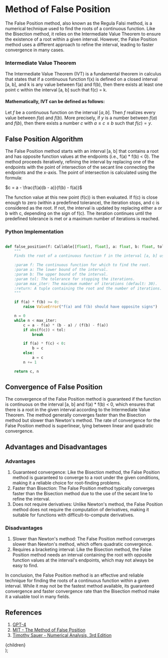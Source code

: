 
# Method of False Position

The False Position method, also known as the Regula Falsi method, is a numerical technique used to find the roots of a continuous function. Like the Bisection method, it relies on the Intermediate Value Theorem to ensure the existence of a root within a given interval. However, the False Position method uses a different approach to refine the interval, leading to faster convergence in many cases.

### Intermediate Value Theorem

The Intermediate Value Theorem (IVT) is a fundamental theorem in calculus that states that if a continuous function f(x) is defined on a closed interval [a, b], and k is any value between f(a) and f(b), then there exists at least one point c within the interval [a, b] such that f(c) = k.

#### Mathematically, IVT can be defined as follows:

Let $f$ be a continuous function on the interval $[a, b]$. Then $f$ realizes every value between $f(a)$ and $f(b)$.
More precisely, if $y$ is a number between $f(a)$ and $f(b)$, then there exists a number $c$ with $a ≤ c ≤ b$ such that
$f(c) = y$.

## False Position Algorithm

The False Position method starts with an interval [a, b] that contains a root and has opposite function values at the endpoints (i.e., f(a) \* f(b) < 0). The method proceeds iteratively, refining the interval by replacing one of the endpoints with the point of intersection of the secant line connecting the endpoints and the x-axis. The point of intersection is calculated using the formula:

$c = a - \frac{f(a)(b - a)}{f(b) - f(a)}$

The function value at this new point (f(c)) is then evaluated. If f(c) is close enough to zero (within a predefined tolerance), the iteration stops, and c is considered as the root. If not, the interval is updated by replacing either a or b with c, depending on the sign of f(c). The iteration continues until the predefined tolerance is met or a maximum number of iterations is reached.

### Python Implementation

```py

def false_position(f: Callable[[float], float], a: float, b: float, tol: float, max_iter: int = 30) -> Tuple[float, int]:
    """
    Finds the root of a continuous function f in the interval [a, b] using the False Position method.

    :param f: The continuous function for which to find the root.
    :param a: The lower bound of the interval.
    :param b: The upper bound of the interval.
    :param tol: The tolerance for stopping the iterations.
    :param max_iter: The maximum number of iterations (default: 30).
    :return: A tuple containing the root and the number of iterations.
    """

    if f(a) * f(b) >= 0:
        raise ValueError("f(a) and f(b) should have opposite signs")

    n = 0
    while n < max_iter:
        c = a - f(a) * (b - a) / (f(b) - f(a))
        if abs(f(c)) < tol:
            break

        if f(a) * f(c) < 0:
            b = c
        else:
            a = c
        n += 1

    return c, n
```

## Convergence of False Position

The convergence of the False Position method is guaranteed if the function is continuous on the interval [a, b] and f(a) \* f(b) < 0, which ensures that there is a root in the given interval according to the Intermediate Value Theorem. The method generally converges faster than the Bisection method but slower than Newton's method. The rate of convergence for the False Position method is superlinear, lying between linear and quadratic convergence.

## Advantages and Disadvantages

### Advantages

1. Guaranteed convergence: Like the Bisection method, the False Position method is guaranteed to converge to a root under the given conditions, making it a reliable choice for root-finding problems.
2. Faster than Bisection: The False Position method typically converges faster than the Bisection method due to the use of the secant line to refine the interval.
3. Does not require derivatives: Unlike Newton's method, the False Position method does not require the computation of derivatives, making it suitable for functions with difficult-to-compute derivatives.

### Disadvantages

1. Slower than Newton's method: The False Position method converges slower than Newton's method, which offers quadratic convergence.
2. Requires a bracketing interval: Like the Bisection method, the False Position method needs an interval containing the root with opposite function values at the interval's endpoints, which may not always be easy to find.

In conclusion, the False Position method is an effective and reliable technique for finding the roots of a continuous function within a given interval. While it may not be the fastest method available, its guaranteed convergence and faster convergence rate than the Bisection method make it a valuable tool in many fields.

## References

1. [GPT-4](https://openai.com/blog/chatgpt)
2. [MIT - The Method of False Position](https://web.mit.edu/10.001/Web/Course_Notes/NLAE/node5.html)
3. [Timothy Sauer - Numerical Analysis, 3rd Edition](https://www.pearson.com/en-us/subject-catalog/p/numerical-analysis/P200000006340?view=educator)

  <Layout>
    <Seo templateTitle='False-Position' />
    <main>
      <section className=''>
        <div className='layout'>
          <Breadcrumbs />
          <div className='w-c min-h-c prose lg:prose-lg'>{children}</div>
        </div>
      </section>
    </main>
  </Layout>
);
